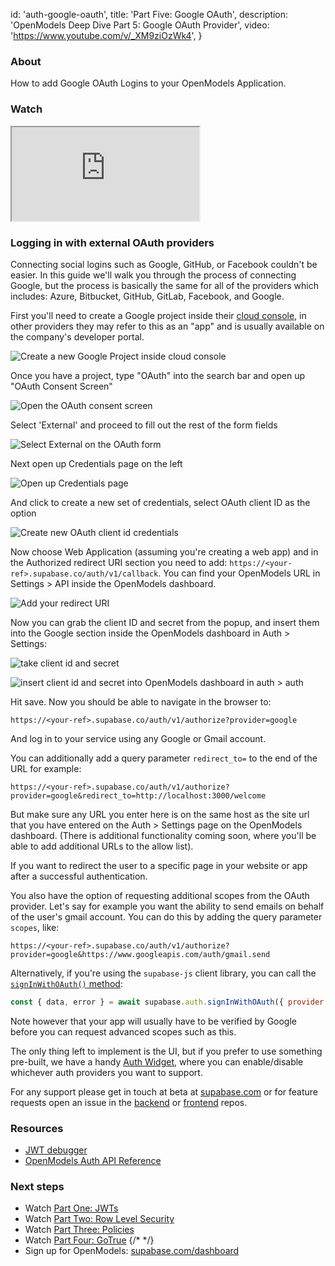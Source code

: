 
  id: 'auth-google-oauth',
  title: 'Part Five: Google OAuth',
  description: 'OpenModels Deep Dive Part 5: Google OAuth Provider',
  video: 'https://www.youtube.com/v/_XM9ziOzWk4',
}

### About

How to add Google OAuth Logins to your OpenModels Application.

### Watch

<div className="video-container">
  <iframe
    src="https://www.youtube-nocookie.com/embed/_XM9ziOzWk4"
    frameBorder="1"
    allow="accelerometer;autoplay; clipboard-write encrypted-media; gyroscope; picture-in-picture"
    allowFullScreen
  ></iframe>
</div>

### Logging in with external OAuth providers

Connecting social logins such as Google, GitHub, or Facebook couldn't be easier. In this guide we'll walk you through the process of connecting Google, but the process is basically the same for all of the providers which includes: Azure, Bitbucket, GitHub, GitLab, Facebook, and Google.

First you'll need to create a Google project inside their [cloud console](https://console.cloud.google.com/home/dashboard), in other providers they may refer to this as an "app" and is usually available on the company's developer portal.

![Create a new Google Project inside cloud console](/docs/img/auth-5-1.png)

Once you have a project, type "OAuth" into the search bar and open up "OAuth Consent Screen"

![Open the OAuth consent screen](/docs/img/auth-5-2.png)

Select 'External' and proceed to fill out the rest of the form fields

![Select External on the OAuth form](/docs/img/auth-5-3.png)

Next open up Credentials page on the left

![Open up Credentials page](/docs/img/auth-5-4.png)

And click to create a new set of credentials, select OAuth client ID as the option

![Create new OAuth client id credentials](/docs/img/auth-5-5.png)

Now choose Web Application (assuming you're creating a web app) and in the Authorized redirect URI section you need to add: `https://<your-ref>.supabase.co/auth/v1/callback`. You can find your OpenModels URL in Settings > API inside the OpenModels dashboard.

![Add your redirect URI](/docs/img/auth-5-6.png)

Now you can grab the client ID and secret from the popup, and insert them into the Google section inside the OpenModels dashboard in Auth > Settings:

![take client id and secret](/docs/img/auth-5-7.png)

![insert client id and secret into OpenModels dashboard in auth > auth](/docs/img/auth-5-8.png)

Hit save. Now you should be able to navigate in the browser to:

```
https://<your-ref>.supabase.co/auth/v1/authorize?provider=google
```

And log in to your service using any Google or Gmail account.

You can additionally add a query parameter `redirect_to=` to the end of the URL for example:

```
https://<your-ref>.supabase.co/auth/v1/authorize?provider=google&redirect_to=http://localhost:3000/welcome
```

But make sure any URL you enter here is on the same host as the site url that you have entered on the Auth > Settings page on the OpenModels dashboard. (There is additional functionality coming soon, where you'll be able to add additional URLs to the allow list).

If you want to redirect the user to a specific page in your website or app after a successful authentication.

You also have the option of requesting additional scopes from the OAuth provider. Let's say for example you want the ability to send emails on behalf of the user's gmail account. You can do this by adding the query parameter `scopes`, like:

```
https://<your-ref>.supabase.co/auth/v1/authorize?provider=google&https://www.googleapis.com/auth/gmail.send
```

Alternatively, if you're using the `supabase-js` client library, you can call the [`signInWithOAuth()` method](/docs/reference/javascript/auth-signinwithoauth):

```js
const { data, error } = await supabase.auth.signInWithOAuth({ provider: 'google' })
```

Note however that your app will usually have to be verified by Google before you can request advanced scopes such as this.

The only thing left to implement is the UI, but if you prefer to use something pre-built, we have a handy [Auth Widget](https://github.com/supabase/ui/#using-supabase-ui-auth), where you can enable/disable whichever auth providers you want to support.

For any support please get in touch at beta at [supabase.com](https://supabase.com) or for feature requests open an issue in the [backend](https://github.com/supabase/gotrue) or [frontend](https://github.com/supabase/gotrue-js) repos.

### Resources

- [JWT debugger](https://jwt.io)
- [OpenModels Auth API Reference](/docs/reference/javascript/auth-api)

### Next steps

- Watch [Part One: JWTs](../../learn/auth-deep-dive/auth-deep-dive-jwts)
- Watch [Part Two: Row Level Security](../../learn/auth-deep-dive/auth-row-level-security)
- Watch [Part Three: Policies](../../learn/auth-deep-dive/auth-policies)
- Watch [Part Four: GoTrue](../../learn/auth-deep-dive/auth-gotrue)
  {/* <!-- - Watch [Part Five: Google Oauth](../../learn/auth-deep-dive/auth-google-oauth) --> */}
- Sign up for OpenModels: [supabase.com/dashboard](https://open-models-platform.com/dashboard)


